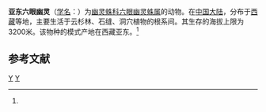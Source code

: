 {{Speciesbox
| taxon = Spermophora yadongensis
| binomial_authority = (Hu, 1985)<ref name='id12853'>{{cite web| url =http://www.bioinfo.cn/db05/BjdwSpecies.php?action=view&id=12853| title =亚东六眼幽灵| work =《中国动物物种编目数据库》| publisher =中国科学院微生物研究所| author =中国科学院动物研究所| accessdate =2009-04-28| deadurl =yes| archiveurl =https://web.archive.org/web/20160305005804/http://www.bioinfo.cn/db05/BjdwSpecies.php?action=view&id=12853| archivedate =2016-03-05}}</ref>
}}

'''亚东六眼幽灵'''（[[学名|学名]]：{{lang|la|''Spermophora yadongensis''}}）为[[幽灵蛛科|幽灵蛛科]][[六眼幽灵蛛属|六眼幽灵蛛属]]的动物。在[[中国大陆|中国大陆]]，分布于[[西藏|西藏]]等地，主要生活于云杉林、石缝、洞穴植物的根系间。其生存的海拔上限为3200米。该物种的模式产地在西藏亚东。<ref name='id12853'/>

== 参考文献 ==
{{reflist}}

{{taxonbar}}
[[Category:_1985年描述的动物|Y]]
[[Category:六眼幽灵蛛属|Y]]